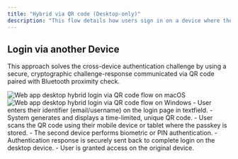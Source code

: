 ```yaml
---
title: "Hybrid via QR code (Desktop-only)"
description: "This flow details how users sign in on a device where their passkey is not available by leveraging a second device with stored passkeys via scanning a QR code. "
---
```


## Login via another Device

This approach solves the cross-device authentication challenge by using a secure, cryptographic challenge-response communicated via QR code paired with Bluetooth proximity check.

<Tabs>
  <Tab title="macOS">
    <Frame caption="macOS hybrid login via QR code">
      <img src="/images/authentication-flow/web-app/desktop/hybrid-via-qr-macos.png" alt="Web app desktop hybrid login via QR code flow on macOS" />
    </Frame>
  </Tab>

<Tab title="Windows">
    <Frame caption="Windows hybrid login via QR code">
        <img
            src="/images/authentication-flow/web-app/desktop/hybrid-via-qr-windows.png"
            alt="Web app desktop hybrid login via QR code flow on Windows"
        />
    </Frame>
</Tab>
</Tabs>

<Steps>
    <Step title="Login via cross device authentication">
        - User enters their identifier (email/username) on the login page in textfield.
        - System generates and displays a time-limited, unique QR code.
        - User scans the QR code using their mobile device or tablet where the passkey is stored.
        - The second device performs biometric or PIN authentication.
        - Authentication response is securely sent back to complete login on the desktop device.
        - User is granted access on the original device.
    </Step>

</Steps>
